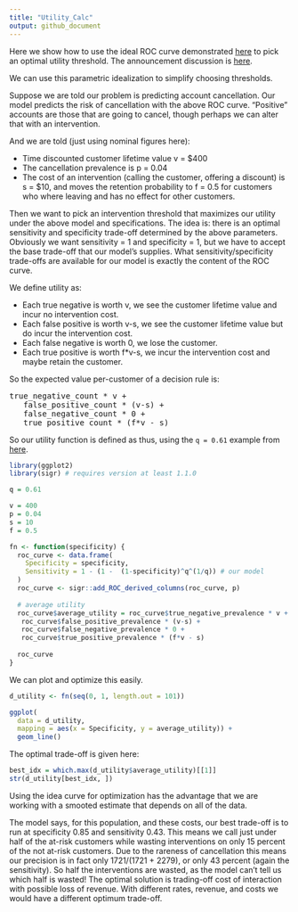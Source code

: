 ```yaml
---
title: "Utility_Calc"
output: github_document
---
```



Here we show how to use the ideal ROC curve demonstrated [here](https://github.com/WinVector/Examples/blob/main/rebalance/ROC_shape.md) to pick an optimal utility threshold. The announcement discussion is <a href="https://win-vector.com/2020/09/13/why-working-with-auc-is-more-powerful-than-one-might-think/">here</a>.

We can use this parametric idealization to simplify choosing thresholds. 

Suppose we are told our problem is predicting account cancellation. Our model predicts the risk of cancellation with the above ROC curve. "Positive" accounts are those that are going to cancel, though perhaps we can alter that with an intervention.

And we are told (just using nominal figures here):

<ul>
<li>Time discounted customer lifetime value v = $400</li>
<li>The cancellation prevalence is p = 0.04</li>
<li>The cost of an intervention (calling the customer, offering a discount) is s = $10, and moves the retention probability to f = 0.5 for customers who where leaving and has no effect for other customers.</li>
</ul>

Then we want to pick an intervention threshold that maximizes our utility under the above model and specifications. The idea is: there is an optimal sensitivity and specificity trade-off determined by the above parameters. Obviously we want sensitivity = 1 and specificity = 1, but we have to accept the base trade-off that our model's supplies.  What sensitivity/specificity trade-offs are available for our model is exactly the content of the ROC curve.

We define utility as:

<ul>
 <li>Each true negative is worth v, we see the customer lifetime value and incur no intervention cost.</li>
 <li>Each false positive is worth v-s, we see the customer lifetime value but do incur the intervention cost.</li>
 <li>Each false negative is worth 0, we lose the customer.</li>
 <li>Each true positive is worth f*v-s, we incur the intervention cost and maybe retain the customer.</li>
</ul>

So the expected value per-customer of a decision rule is:

<pre>
true_negative_count * v + 
   false_positive_count * (v-s) + 
   false_negative_count * 0 + 
   true_positive_count * (f*v - s)
</pre>

So our utility function is defined as thus, using the `q = 0.61` example from [here]().

```r
library(ggplot2)
library(sigr) # requires version at least 1.1.0
```

```r
q = 0.61

v = 400
p = 0.04
s = 10
f = 0.5

fn <- function(specificity) {
  roc_curve <- data.frame(
    Specificity = specificity,
    Sensitivity = 1 - (1 -  (1-specificity)^q^(1/q)) # our model
  )
  roc_curve <- sigr::add_ROC_derived_columns(roc_curve, p)
  
  # average utility
  roc_curve$average_utility = roc_curve$true_negative_prevalence * v + 
   roc_curve$false_positive_prevalence * (v-s) + 
   roc_curve$false_negative_prevalence * 0 + 
   roc_curve$true_positive_prevalence * (f*v - s)
  
  roc_curve
}
```

We can plot and optimize this easily.


```r
d_utility <- fn(seq(0, 1, length.out = 101))

ggplot(
  data = d_utility,
  mapping = aes(x = Specificity, y = average_utility)) +
  geom_line()
```

The optimal trade-off is given here:

```r
best_idx = which.max(d_utility$average_utility)[[1]]
str(d_utility[best_idx, ])
```

Using the idea curve for optimization has the advantage that we are working with a smooted estimate that depends on all of the data.

The model says, for this population, and these costs, our best trade-off is to run at specificity 0.85 and sensitivity 0.43. This means we call just under half of the at-risk customers while wasting interventions on only 15 percent of the not at-risk customers. Due to the rareness of cancellation this means our precision is in fact only 1721/(1721 + 2279), or only 43 percent (again the sensitivity).  So half the interventions are wasted, as the model can't tell us which half is wasted! The optimal solution is trading-off cost of interaction with possible loss of revenue. With different rates, revenue, and costs we would have a different optimum trade-off.




